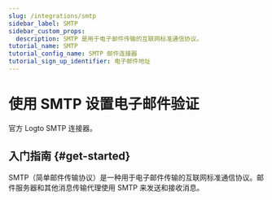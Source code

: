 ```yaml
---
slug: /integrations/smtp
sidebar_label: SMTP
sidebar_custom_props:
  description: SMTP 是用于电子邮件传输的互联网标准通信协议。
tutorial_name: SMTP
tutorial_config_name: SMTP 邮件连接器
tutorial_sign_up_identifier: 电子邮件地址
---
```




# 使用 SMTP 设置电子邮件验证

官方 Logto SMTP 连接器。

<GuideTip />

## 入门指南 \{#get-started}

SMTP（简单邮件传输协议）是一种用于电子邮件传输的互联网标准通信协议。邮件服务器和其他消息传输代理使用 SMTP 来发送和接收消息。

<Integration />
